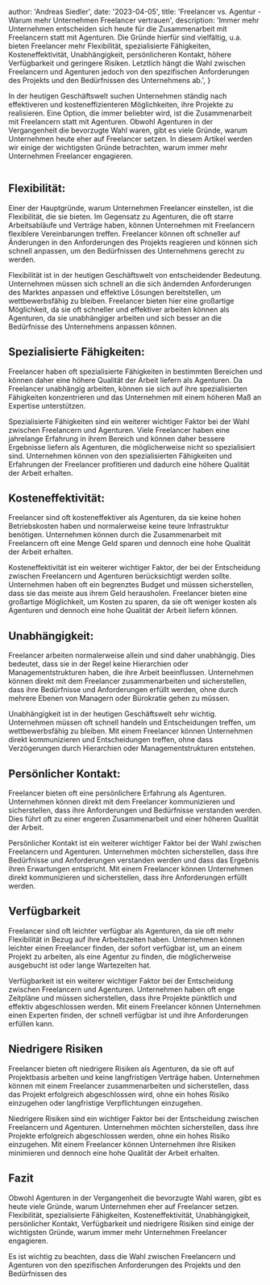 
  author: 'Andreas Siedler',
  date: '2023-04-05',
  title: 'Freelancer vs. Agentur - Warum mehr Unternehmen Freelancer vertrauen',
  description:
    'Immer mehr Unternehmen entscheiden sich heute für die Zusammenarbeit mit Freelancern statt mit Agenturen. Die Gründe hierfür sind vielfältig, u.a. bieten Freelancer mehr Flexibilität, spezialisierte Fähigkeiten, Kosteneffektivität, Unabhängigkeit, persönlicheren Kontakt, höhere Verfügbarkeit und geringere Risiken. Letztlich hängt die Wahl zwischen Freelancern und Agenturen jedoch von den spezifischen Anforderungen des Projekts und den Bedürfnissen des Unternehmens ab.',
}


In der heutigen Geschäftswelt suchen Unternehmen ständig nach effektiveren und kosteneffizienteren Möglichkeiten, ihre Projekte zu realisieren. Eine Option, die immer beliebter wird, ist die Zusammenarbeit mit Freelancern statt mit Agenturen. Obwohl Agenturen in der Vergangenheit die bevorzugte Wahl waren, gibt es viele Gründe, warum Unternehmen heute eher auf Freelancer setzen. In diesem Artikel werden wir einige der wichtigsten Gründe betrachten, warum immer mehr Unternehmen Freelancer engagieren.

<Image src={preferFreelancer} alt="" />

## Flexibilität:

Einer der Hauptgründe, warum Unternehmen Freelancer einstellen, ist die Flexibilität, die sie bieten. Im Gegensatz zu Agenturen, die oft starre Arbeitsabläufe und Verträge haben, können Unternehmen mit Freelancern flexiblere Vereinbarungen treffen. Freelancer können oft schneller auf Änderungen in den Anforderungen des Projekts reagieren und können sich schnell anpassen, um den Bedürfnissen des Unternehmens gerecht zu werden.

Flexibilität ist in der heutigen Geschäftswelt von entscheidender Bedeutung. Unternehmen müssen sich schnell an die sich ändernden Anforderungen des Marktes anpassen und effektive Lösungen bereitstellen, um wettbewerbsfähig zu bleiben. Freelancer bieten hier eine großartige Möglichkeit, da sie oft schneller und effektiver arbeiten können als Agenturen, da sie unabhängiger arbeiten und sich besser an die Bedürfnisse des Unternehmens anpassen können.

## Spezialisierte Fähigkeiten:

Freelancer haben oft spezialisierte Fähigkeiten in bestimmten Bereichen und können daher eine höhere Qualität der Arbeit liefern als Agenturen. Da Freelancer unabhängig arbeiten, können sie sich auf ihre spezialisierten Fähigkeiten konzentrieren und das Unternehmen mit einem höheren Maß an Expertise unterstützen.

Spezialisierte Fähigkeiten sind ein weiterer wichtiger Faktor bei der Wahl zwischen Freelancern und Agenturen. Viele Freelancer haben eine jahrelange Erfahrung in ihrem Bereich und können daher bessere Ergebnisse liefern als Agenturen, die möglicherweise nicht so spezialisiert sind. Unternehmen können von den spezialisierten Fähigkeiten und Erfahrungen der Freelancer profitieren und dadurch eine höhere Qualität der Arbeit erhalten.

## Kosteneffektivität:

Freelancer sind oft kosteneffektiver als Agenturen, da sie keine hohen Betriebskosten haben und normalerweise keine teure Infrastruktur benötigen. Unternehmen können durch die Zusammenarbeit mit Freelancern oft eine Menge Geld sparen und dennoch eine hohe Qualität der Arbeit erhalten.

Kosteneffektivität ist ein weiterer wichtiger Faktor, der bei der Entscheidung zwischen Freelancern und Agenturen berücksichtigt werden sollte. Unternehmen haben oft ein begrenztes Budget und müssen sicherstellen, dass sie das meiste aus ihrem Geld herausholen. Freelancer bieten eine großartige Möglichkeit, um Kosten zu sparen, da sie oft weniger kosten als Agenturen und dennoch eine hohe Qualität der Arbeit liefern können.

## Unabhängigkeit:

Freelancer arbeiten normalerweise allein und sind daher unabhängig. Dies bedeutet, dass sie in der Regel keine Hierarchien oder Managementstrukturen haben, die ihre Arbeit beeinflussen. Unternehmen können direkt mit dem Freelancer zusammenarbeiten und sicherstellen, dass ihre Bedürfnisse und Anforderungen erfüllt werden, ohne durch mehrere Ebenen von Managern oder Bürokratie gehen zu müssen.

Unabhängigkeit ist in der heutigen Geschäftswelt sehr wichtig. Unternehmen müssen oft schnell handeln und Entscheidungen treffen, um wettbewerbsfähig zu bleiben. Mit einem Freelancer können Unternehmen direkt kommunizieren und Entscheidungen treffen, ohne dass Verzögerungen durch Hierarchien oder Managementstrukturen entstehen.

## Persönlicher Kontakt:

Freelancer bieten oft eine persönlichere Erfahrung als Agenturen. Unternehmen können direkt mit dem Freelancer kommunizieren und sicherstellen, dass ihre Anforderungen und Bedürfnisse verstanden werden. Dies führt oft zu einer engeren Zusammenarbeit und einer höheren Qualität der Arbeit.

Persönlicher Kontakt ist ein weiterer wichtiger Faktor bei der Wahl zwischen Freelancern und Agenturen. Unternehmen möchten sicherstellen, dass ihre Bedürfnisse und Anforderungen verstanden werden und dass das Ergebnis ihren Erwartungen entspricht. Mit einem Freelancer können Unternehmen direkt kommunizieren und sicherstellen, dass ihre Anforderungen erfüllt werden.

## Verfügbarkeit

Freelancer sind oft leichter verfügbar als Agenturen, da sie oft mehr Flexibilität in Bezug auf ihre Arbeitszeiten haben. Unternehmen können leichter einen Freelancer finden, der sofort verfügbar ist, um an einem Projekt zu arbeiten, als eine Agentur zu finden, die möglicherweise ausgebucht ist oder lange Wartezeiten hat.

Verfügbarkeit ist ein weiterer wichtiger Faktor bei der Entscheidung zwischen Freelancern und Agenturen. Unternehmen haben oft enge Zeitpläne und müssen sicherstellen, dass ihre Projekte pünktlich und effektiv abgeschlossen werden. Mit einem Freelancer können Unternehmen einen Experten finden, der schnell verfügbar ist und ihre Anforderungen erfüllen kann.

## Niedrigere Risiken

Freelancer bieten oft niedrigere Risiken als Agenturen, da sie oft auf Projektbasis arbeiten und keine langfristigen Verträge haben. Unternehmen können mit einem Freelancer zusammenarbeiten und sicherstellen, dass das Projekt erfolgreich abgeschlossen wird, ohne ein hohes Risiko einzugehen oder langfristige Verpflichtungen einzugehen.

Niedrigere Risiken sind ein wichtiger Faktor bei der Entscheidung zwischen Freelancern und Agenturen. Unternehmen möchten sicherstellen, dass ihre Projekte erfolgreich abgeschlossen werden, ohne ein hohes Risiko einzugehen. Mit einem Freelancer können Unternehmen ihre Risiken minimieren und dennoch eine hohe Qualität der Arbeit erhalten.

## Fazit

Obwohl Agenturen in der Vergangenheit die bevorzugte Wahl waren, gibt es heute viele Gründe, warum Unternehmen eher auf Freelancer setzen. Flexibilität, spezialisierte Fähigkeiten, Kosteneffektivität, Unabhängigkeit, persönlicher Kontakt, Verfügbarkeit und niedrigere Risiken sind einige der wichtigsten Gründe, warum immer mehr Unternehmen Freelancer engagieren.

Es ist wichtig zu beachten, dass die Wahl zwischen Freelancern und Agenturen von den spezifischen Anforderungen des Projekts und den Bedürfnissen des
